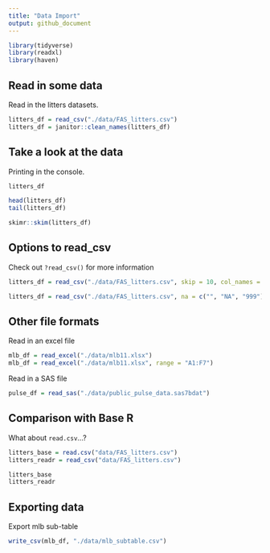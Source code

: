 ```yaml
---
title: "Data Import"
output: github_document
---
```


```r
library(tidyverse)
library(readxl)
library(haven)
```

## Read in some data 

Read in the litters datasets. 

```r
litters_df = read_csv("./data/FAS_litters.csv")
litters_df = janitor::clean_names(litters_df)
```

## Take a look at the data 

Printing in the console. 

```r
litters_df
```

```r
head(litters_df)
tail(litters_df)
```

```r
skimr::skim(litters_df)
```

## Options to read_csv

Check out `?read_csv()` for more information

```r
litters_df = read_csv("./data/FAS_litters.csv", skip = 10, col_names = FALSE)

litters_df = read_csv("./data/FAS_litters.csv", na = c("", "NA", "999"))
```


## Other file formats 

Read in an excel file

```r
mlb_df = read_excel("./data/mlb11.xlsx")
mlb_df = read_excel("./data/mlb11.xlsx", range = "A1:F7")
```

Read in a SAS file

```r
pulse_df = read_sas("./data/public_pulse_data.sas7bdat")
```

## Comparison with Base R

What about `read.csv`...?

```r
litters_base = read.csv("data/FAS_litters.csv")
litters_readr = read_csv("data/FAS_litters.csv")

litters_base
litters_readr
```

## Exporting data

Export mlb sub-table

```r
write_csv(mlb_df, "./data/mlb_subtable.csv")
```

